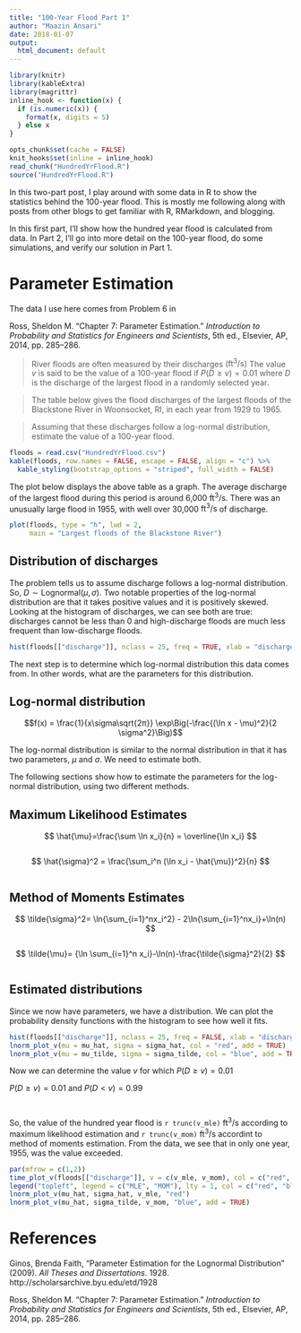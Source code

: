 ```yaml
---
title: "100-Year Flood Part 1"
author: "Maazin Ansari"
date: 2018-01-07
output:
  html_document: default
---
```

```r
library(knitr)
library(kableExtra)
library(magrittr)
inline_hook <- function(x) {
  if (is.numeric(x)) {
    format(x, digits = 5)
  } else x
}

opts_chunk$set(cache = FALSE)
knit_hooks$set(inline = inline_hook)
read_chunk("HundredYrFlood.R")
source("HundredYrFlood.R")
```

In this two-part post, I play around with some data in R to show the statistics behind the 100-year flood. This is mostly me following along with posts from other blogs to get familiar with R, RMarkdown, and blogging. 

In this first part, I'll show how the hundred year flood is calculated from data. In Part 2, I'll go into more detail on the 100-year flood, do some simulations, and verify our solution in Part 1.

# Parameter Estimation

The data I use here comes from Problem 6 in 

Ross, Sheldon M. “Chapter 7: Parameter Estimation.” *Introduction to Probability and Statistics for Engineers and Scientists*, 5th ed., Elsevier, AP, 2014, pp. 285–286.

> River floods are often measured by their discharges $(\text{ft}^3/\text{s})$
The value $v$ is said to be the value of a 100-year flood if $P(D \geq v) = 0.01$
where $D$ is the discharge of the largest flood in a randomly selected year.  

> The table below gives the flood discharges of the largest floods of the Blackstone River in Woonsocket, RI, in each year from 1929 to 1965.  

> Assuming that these discharges follow a log-normal distribution, estimate the value of a 100-year flood.

```r
floods = read.csv("HundredYrFlood.csv")
kable(floods, row.names = FALSE, escape = FALSE, align = "c") %>%
  kable_styling(bootstrap_options = "striped", full_width = FALSE)
```

The plot below displays the above table as a graph. The average discharge of the largest flood during this period is around 6,000 $\text{ft}^3/\text{s}$. There was an unusually large flood in 1955, with well over 30,000 $\text{ft}^3/\text{s}$ of discharge.

```r
plot(floods, type = "h", lwd = 2,
     main = "Largest floods of the Blackstone River")
```

## Distribution of discharges

The problem tells us to assume discharge follows a log-normal distribution. So, $D \sim \text{Lognormal}(\mu, \sigma)$. Two notable properties of the log-normal distribution are that it takes positive values and it is positively skewed. Looking at the histogram of discharges, we can see both are true: discharges cannot be less than 0 and high-discharge floods are much less frequent than low-discharge floods.

```r
hist(floods[["discharge"]], nclass = 25, freq = TRUE, xlab = "discharge", main = "")
```

The next step is to determine which log-normal distribution this data comes from. In other words, what are the parameters for this distribution.

## Log-normal distribution

$$f(x) = \frac{1}{x\sigma\sqrt{2π}} \exp\Big(-\frac{(\ln x - \mu)^2}{2 \sigma^2}\Big)$$

The log-normal distribution is similar to the normal distribution in that it has two parameters, $\mu$ and $\sigma$. We need to estimate both.

The following sections show how to estimate the parameters for the log-normal distribution, using two different methods.

## Maximum Likelihood Estimates

$$
\hat{\mu}=\frac{\sum \ln x_i}{n} = \overline{\ln x_i}
$$

```r
```

$$
\hat{\sigma}^2 = \frac{\sum_i^n (\ln x_i - \hat{\mu})^2}{n}
$$

```r
```

## Method of Moments Estimates

$$
\tilde{\sigma}^2= \ln{\sum_{i=1}^nx_i^2} - 2\ln{\sum_{i=1}^nx_i}+\ln(n)
$$

```r
```

$$
\tilde{\mu}= {\ln \sum_{i=1}^n x_i}-\ln(n)-\frac{\tilde{\sigma}^2}{2}
$$

```r
```

## Estimated distributions

Since we now have parameters, we have a distribution. We can plot the probability density functions with the histogram to see how well it fits.

```r
hist(floods[["discharge"]], nclass = 25, freq = FALSE, xlab = "discharge", main = "")
lnorm_plot_v(mu = mu_hat, sigma = sigma_hat, col = "red", add = TRUE)
lnorm_plot_v(mu = mu_tilde, sigma = sigma_tilde, col = "blue", add = TRUE)
```

Now we can determine the value $v$ for which $P(D \geq v) = 0.01$

$P(D \geq v) = 0.01$ and $P(D <  v) = 0.99$

```r
```

```r
```

So, the value of the hundred year flood is `r trunc(v_mle)` $\text{ft}^3/\text{s}$ according to maximum likelihood estimation and `r trunc(v_mom)` $\text{ft}^3/\text{s}$ accordint to method of moments estimation. From the data, we see that in only one year, 1955, was the value exceeded.

```r
par(mfrow = c(1,2))
time_plot_v(floods[["discharge"]], v = c(v_mle, v_mom), col = c("red", "blue"))
legend("topleft", legend = c("MLE", "MOM"), lty = 1, col = c("red", "blue"), bty = "n")
lnorm_plot_v(mu_hat, sigma_hat, v_mle, "red")
lnorm_plot_v(mu_hat, sigma_tilde, v_mom, "blue", add = TRUE)
```

# References

Ginos, Brenda Faith, "Parameter Estimation for the Lognormal Distribution" (2009). *All Theses and Dissertations*. 1928. http://scholarsarchive.byu.edu/etd/1928

Ross, Sheldon M. “Chapter 7: Parameter Estimation.” *Introduction to Probability and Statistics for Engineers and Scientists*, 5th ed., Elsevier, AP, 2014, pp. 285–286.
